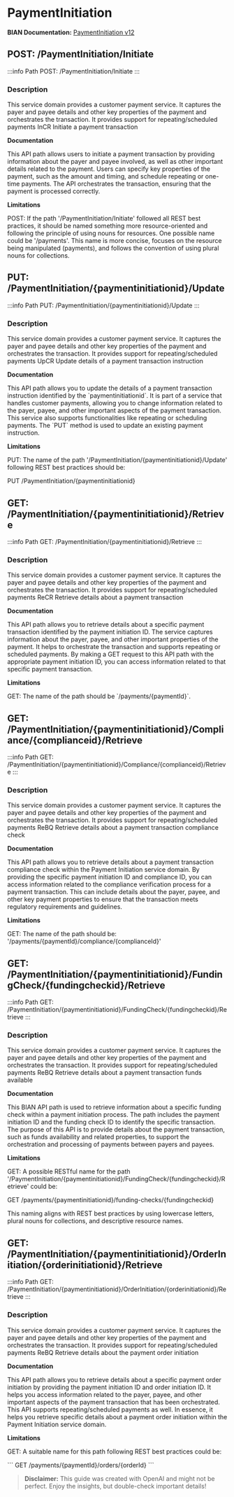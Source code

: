 # PaymentInitiation

**BIAN Documentation:** [PaymentInitiation v12](https://app.swaggerhub.com/apis/BIAN-3/PaymentInitiation/12.0.0)

## POST: /PaymentInitiation/Initiate

:::info Path
POST: /PaymentInitiation/Initiate
:::

### Description

This service domain provides a customer payment service\. It captures the payer and payee details and other key properties of the payment and orchestrates the transaction\. It provides support for repeating/scheduled payments InCR Initiate a payment transaction

**Documentation**

This API path allows users to initiate a payment transaction by providing information about the payer and payee involved\, as well as other important details related to the payment\. Users can specify key properties of the payment\, such as the amount and timing\, and schedule repeating or one\-time payments\. The API orchestrates the transaction\, ensuring that the payment is processed correctly\.

**Limitations**

POST: If the path '/PaymentInitiation/Initiate' followed all REST best practices\, it should be named something more resource\-oriented and following the principle of using nouns for resources\. One possible name could be '/payments'\. This name is more concise\, focuses on the resource being manipulated \(payments\)\, and follows the convention of using plural nouns for collections\.

## PUT: /PaymentInitiation/\{paymentinitiationid\}/Update

:::info Path
PUT: /PaymentInitiation/\{paymentinitiationid\}/Update
:::

### Description

This service domain provides a customer payment service\. It captures the payer and payee details and other key properties of the payment and orchestrates the transaction\. It provides support for repeating/scheduled payments UpCR Update details of a payment transaction instruction

**Documentation**

This API path allows you to update the details of a payment transaction instruction identified by the \`paymentinitiationid\`\. It is part of a service that handles customer payments\, allowing you to change information related to the payer\, payee\, and other important aspects of the payment transaction\. This service also supports functionalities like repeating or scheduling payments\. The \`PUT\` method is used to update an existing payment instruction\.

**Limitations**

PUT: The name of the path '/PaymentInitiation/\{paymentinitiationid\}/Update' following REST best practices should be:

PUT /PaymentInitiation/\{paymentinitiationid\}

## GET: /PaymentInitiation/\{paymentinitiationid\}/Retrieve

:::info Path
GET: /PaymentInitiation/\{paymentinitiationid\}/Retrieve
:::

### Description

This service domain provides a customer payment service\. It captures the payer and payee details and other key properties of the payment and orchestrates the transaction\. It provides support for repeating/scheduled payments ReCR Retrieve details about a payment transaction

**Documentation**

This API path allows you to retrieve details about a specific payment transaction identified by the payment initiation ID\. The service captures information about the payer\, payee\, and other important properties of the payment\. It helps to orchestrate the transaction and supports repeating or scheduled payments\. By making a GET request to this API path with the appropriate payment initiation ID\, you can access information related to that specific payment transaction\.

**Limitations**

GET: The name of the path should be \`/payments/\{paymentId\}\`\.

## GET: /PaymentInitiation/\{paymentinitiationid\}/Compliance/\{complianceid\}/Retrieve

:::info Path
GET: /PaymentInitiation/\{paymentinitiationid\}/Compliance/\{complianceid\}/Retrieve
:::

### Description

This service domain provides a customer payment service\. It captures the payer and payee details and other key properties of the payment and orchestrates the transaction\. It provides support for repeating/scheduled payments ReBQ Retrieve details about a payment transaction compliance check

**Documentation**

This API path allows you to retrieve details about a payment transaction compliance check within the Payment Initiation service domain\. By providing the specific payment initiation ID and compliance ID\, you can access information related to the compliance verification process for a payment transaction\. This can include details about the payer\, payee\, and other key payment properties to ensure that the transaction meets regulatory requirements and guidelines\.

**Limitations**

GET: The name of the path should be:
'/payments/\{paymentId\}/compliance/\{complianceId\}'

## GET: /PaymentInitiation/\{paymentinitiationid\}/FundingCheck/\{fundingcheckid\}/Retrieve

:::info Path
GET: /PaymentInitiation/\{paymentinitiationid\}/FundingCheck/\{fundingcheckid\}/Retrieve
:::

### Description

This service domain provides a customer payment service\. It captures the payer and payee details and other key properties of the payment and orchestrates the transaction\. It provides support for repeating/scheduled payments ReBQ Retrieve details about a payment transaction funds available

**Documentation**

This BIAN API path is used to retrieve information about a specific funding check within a payment initiation process\. The path includes the payment initiation ID and the funding check ID to identify the specific transaction\. The purpose of this API is to provide details about the payment transaction\, such as funds availability and related properties\, to support the orchestration and processing of payments between payers and payees\.

**Limitations**

GET: A possible RESTful name for the path '/PaymentInitiation/\{paymentinitiationid\}/FundingCheck/\{fundingcheckid\}/Retrieve' could be:

GET /payments/\{paymentinitiationid\}/funding\-checks/\{fundingcheckid\}

This naming aligns with REST best practices by using lowercase letters\, plural nouns for collections\, and descriptive resource names\.

## GET: /PaymentInitiation/\{paymentinitiationid\}/OrderInitiation/\{orderinitiationid\}/Retrieve

:::info Path
GET: /PaymentInitiation/\{paymentinitiationid\}/OrderInitiation/\{orderinitiationid\}/Retrieve
:::

### Description

This service domain provides a customer payment service\. It captures the payer and payee details and other key properties of the payment and orchestrates the transaction\. It provides support for repeating/scheduled payments ReBQ Retrieve details about the payment order initiation

**Documentation**

This API path allows you to retrieve details about a specific payment order initiation by providing the payment initiation ID and order initiation ID\. It helps you access information related to the payer\, payee\, and other important aspects of the payment transaction that has been orchestrated\. This API supports repeating/scheduled payments as well\. In essence\, it helps you retrieve specific details about a payment order initiation within the Payment Initiation service domain\.

**Limitations**

GET: A suitable name for this path following REST best practices could be:

\`\`\`
GET /payments/\{paymentId\}/orders/\{orderId\}
\`\`\`

> **Disclaimer:** This guide was created with OpenAI and might not be perfect. Enjoy the insights, but double-check important details!
